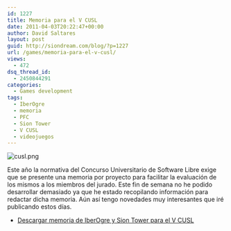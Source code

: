 ```yaml
---
id: 1227
title: Memoria para el V CUSL
date: 2011-04-03T20:22:47+00:00
author: David Saltares
layout: post
guid: http://siondream.com/blog/?p=1227
url: /games/memoria-para-el-v-cusl/
views:
  - 472
dsq_thread_id:
  - 2450844291
categories:
  - Games development
tags:
  - IberOgre
  - memoria
  - PFC
  - Sion Tower
  - V CUSL
  - videojuegos
---
```


![cusl.png](/img/wp/cusl.webp)

Este año la normativa del Concurso Universitario de Software Libre exige que se presente una memoria por proyecto para facilitar la evaluación de los mismos a los miembros del jurado. Este fin de semana no he podido desarrollar demasiado ya que he estado recopilando información para redactar dicha memoria. Aún así tengo novedades muy interesantes que iré publicando estos días.

- [Descargar memoria de IberOgre y Sion Tower para el V CUSL](/docs/memoria-cusl.pdf)
